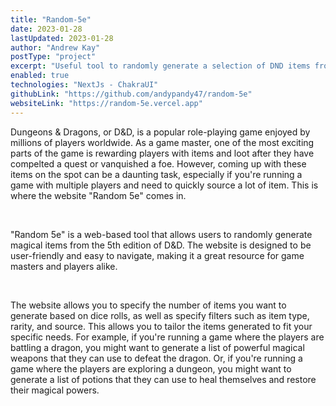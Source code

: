 ```yaml
---
title: "Random-5e"
date: 2023-01-28
lastUpdated: 2023-01-28
author: "Andrew Kay"
postType: "project"
excerpt: "Useful tool to randomly generate a selection of DND items from multiple fifth edition rulebooks. Filter by item type, rarity, source book and more."
enabled: true
technologies: "NextJs - ChakraUI"
githubLink: "https://github.com/andypandy47/random-5e"
websiteLink: "https://random-5e.vercel.app"
---
```


<ImageSection
  src="/random-5e-screenshot_01.jpg"
  alt="Random-5e screenshot"
  width={1000}
  height={1000}
  description="Generating 1d8 uncommon potions"
  priority
/>

Dungeons & Dragons, or D&D, is a popular role-playing game enjoyed by millions
of players worldwide. As a game master, one of the most exciting parts of the
game is rewarding players with items and loot after they have compelted a quest
or vanquished a foe. However, coming up with these items on the spot can be a
daunting task, especially if you're running a game with multiple players and
need to quickly source a lot of item. This is where the website "Random 5e"
comes in.

<br />

"Random 5e" is a web-based tool that allows users to randomly generate magical items
from the 5th edition of D&D. The website is designed to be user-friendly and easy
to navigate, making it a great resource for game masters and players alike.

<br />

The website allows you to specify the number of items you want to generate based on dice rolls,
as well as specify filters such as item type, rarity, and source. This allows you to tailor
the items generated to fit your specific needs. For example, if you're running a
game where the players are battling a dragon, you might want to generate a list of
powerful magical weapons that they can use to defeat the dragon. Or, if you're running
a game where the players are exploring a dungeon, you might want to generate a list
of potions that they can use to heal themselves and restore their magical powers.

